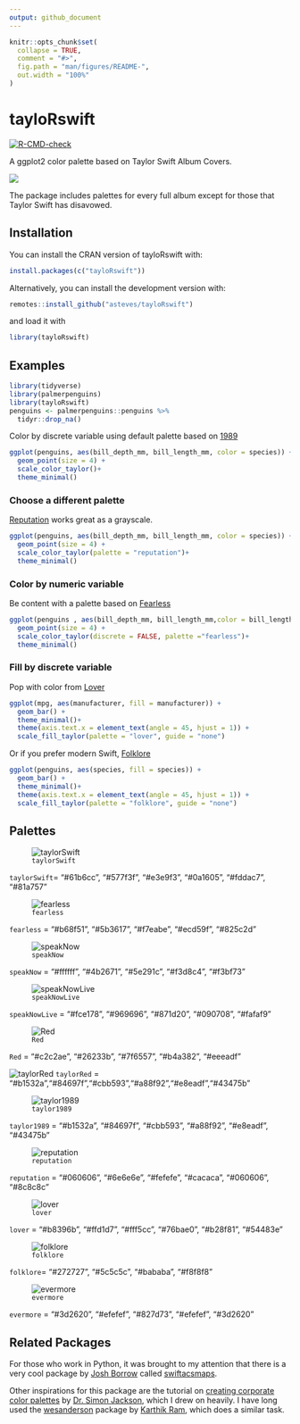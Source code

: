 ```yaml
---
output: github_document
---
```


<!-- README.md is generated from README.Rmd. Please edit that file -->

```r
knitr::opts_chunk$set(
  collapse = TRUE,
  comment = "#>",
  fig.path = "man/figures/README-",
  out.width = "100%"
)
```

# tayloRswift

<!-- badges: start -->
[![R-CMD-check](https://github.com/asteves/tayloRswift/workflows/R-CMD-check/badge.svg)](https://github.com/asteves/tayloRswift/actions)
<!-- badges: end -->

A ggplot2 color palette based on Taylor Swift Album Covers. 

![](https://media.giphy.com/media/3o7aCSsc6sx9s92wbm/giphy.gif)

The package includes palettes for every full album except for those that Taylor Swift has disavowed. 

## Installation

You can install the CRAN version of tayloRswift with:

``` r
install.packages(c("tayloRswift"))
```

Alternatively, you can install the development version with: 

``` r
remotes::install_github("asteves/tayloRswift")
```

and load it with 

```r
library(tayloRswift)
```

## Examples

```r
library(tidyverse)
library(palmerpenguins)
library(tayloRswift)
penguins <- palmerpenguins::penguins %>% 
  tidyr::drop_na()
```


Color by discrete variable using default palette based on [1989](https://en.wikipedia.org/wiki/1989_(Taylor_Swift_album))

```r
ggplot(penguins, aes(bill_depth_mm, bill_length_mm, color = species)) +
  geom_point(size = 4) +
  scale_color_taylor()+
  theme_minimal()
```


### Choose a different palette 

[Reputation](https://en.wikipedia.org/wiki/Reputation_(Taylor_Swift_album)) works great as a grayscale. 

```r
ggplot(penguins, aes(bill_depth_mm, bill_length_mm, color = species)) +
  geom_point(size = 4) +
  scale_color_taylor(palette = "reputation")+
  theme_minimal()
```


### Color by numeric variable 

Be content with a palette based on [Fearless](https://en.wikipedia.org/wiki/Fearless_(Taylor%27s_Version))

```r
ggplot(penguins , aes(bill_depth_mm, bill_length_mm,color = bill_length_mm)) +
  geom_point(size = 4) +
  scale_color_taylor(discrete = FALSE, palette ="fearless")+
  theme_minimal()
```

### Fill by discrete variable

Pop with color from [Lover](https://en.wikipedia.org/wiki/Lover_(album))
```r
ggplot(mpg, aes(manufacturer, fill = manufacturer)) +
  geom_bar() +
  theme_minimal()+
  theme(axis.text.x = element_text(angle = 45, hjust = 1)) +
  scale_fill_taylor(palette = "lover", guide = "none")
```

Or if you prefer modern Swift, [Folklore](https://en.wikipedia.org/wiki/Folklore_(Taylor_Swift_album))

```r
ggplot(penguins, aes(species, fill = species)) +
  geom_bar() +
  theme_minimal()+
  theme(axis.text.x = element_text(angle = 45, hjust = 1)) +
  scale_fill_taylor(palette = "folklore", guide = "none")
```

## Palettes 

![`taylorSwift`](https://upload.wikimedia.org/wikipedia/en/1/1f/Taylor_Swift_-_Taylor_Swift.png)

`taylorSwift`= "#61b6cc", "#577f3f", "#e3e9f3", "#0a1605", "#fddac7", "#81a757"
 
![`fearless`](https://upload.wikimedia.org/wikipedia/en/5/5b/Fearless_%28Taylor%27s_Version%29_%282021_album_cover%29_by_Taylor_Swift.png) 
 

`fearless` = "#b68f51", "#5b3617", "#f7eabe", "#ecd59f", "#825c2d"
 
![`speakNow`](https://upload.wikimedia.org/wikipedia/en/8/8f/Taylor_Swift_-_Speak_Now_cover.png)

`speakNow` = "#ffffff", "#4b2671", "#5e291c", "#f3d8c4", "#f3bf73"

![`speakNowLive`](https://upload.wikimedia.org/wikipedia/en/e/e9/Taylor_Swift_-_Speak_Now_World_Tour_-_Live.png)

`speakNowLive` = "#fce178", "#969696", "#871d20", "#090708", "#fafaf9"

![`Red`](https://upload.wikimedia.org/wikipedia/en/e/e8/Taylor_Swift_-_Red.png) 

`Red` = "#c2c2ae", "#26233b", "#7f6557", "#b4a382", "#eeeadf"

![`taylorRed`](https://upload.wikimedia.org/wikipedia/en/4/47/Taylor_Swift_-_Red_%28Taylor%27s_Version%29.png)
`taylorRed` = "#b1532a","#84697f","#cbb593","#a88f92","#e8eadf","#43475b"

![`taylor1989`](https://upload.wikimedia.org/wikipedia/en/f/f6/Taylor_Swift_-_1989.png)

`taylor1989` = "#b1532a", "#84697f", "#cbb593", "#a88f92", "#e8eadf", "#43475b"

![`reputation`](https://upload.wikimedia.org/wikipedia/en/f/f2/Taylor_Swift_-_Reputation.png)

`reputation` = "#060606", "#6e6e6e", "#fefefe", "#cacaca", "#060606", "#8c8c8c"

![`lover`](https://upload.wikimedia.org/wikipedia/en/c/cd/Taylor_Swift_-_Lover.png)

`lover` = "#b8396b", "#ffd1d7", "#fff5cc", "#76bae0", "#b28f81", "#54483e"

![`folklore`](https://upload.wikimedia.org/wikipedia/en/f/f8/Taylor_Swift_-_Folklore.png)

`folklore`= "#272727", "#5c5c5c", "#bababa", "#f8f8f8"

![`evermore`](https://upload.wikimedia.org/wikipedia/en/0/0a/Taylor_Swift_-_Evermore.png)

`evermore` = "#3d2620", "#efefef", "#827d73", "#efefef", "#3d2620"

## Related Packages 

For those who work in Python, it was brought to my attention that there is a very cool package by [Josh Borrow](https://github.com/JBorrow) called [swiftacsmaps](https://github.com/JBorrow/swiftascmaps). 

Other inspirations for this package are the tutorial on [creating corporate color palettes](https://drsimonj.svbtle.com/creating-corporate-colour-palettes-for-ggplot2) by [Dr. Simon Jackson](https://github.com/drsimonj), which I drew on heavily. I have long used the [wesanderson](https://github.com/karthik/wesanderson) package by [Karthik Ram](https://github.com/karthik), which does a similar task.
